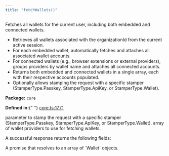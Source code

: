 ```yaml
---
title: "fetchWallets()"
---
```



<H3Bordered text="Overview" />

Fetches all wallets for the current user, including both embedded and connected wallets.

<ul>
  <li>
    Retrieves all wallets associated with the organizationId from the current
    active session.
  </li>
  <li>
    For each embedded wallet, automatically fetches and attaches all associated
    wallet accounts.
  </li>
  <li>
    For connected wallets (e.g., browser extensions or external providers),
    groups providers by wallet name and attaches all connected accounts.
  </li>
  <li>
    Returns both embedded and connected wallets in a single array, each with
    their respective accounts populated.
  </li>
  <li>
    Optionally allows stamping the request with a specific stamper
    (StamperType.Passkey, StamperType.ApiKey, or StamperType.Wallet).
  </li>
</ul>

<p>
  <strong>Package:</strong> <code>core</code>
</p>

<p>
  <strong>Defined in:</strong>{" "}
  <a href="https://github.com/tkhq/sdk/blob/main/packages/core/src/__clients__/core.ts#L1771">
    core.ts:1771
  </a>
</p>

<H3Bordered text="Parameters" />

<ParamField body="params" type="object" required={false} path="params">
  <Expandable title="params details">
    <NestedParam
      parentKey="params"
      childKey="stampWith"
      type="StamperType"
      required={false}
    >
      parameter to stamp the request with a specific stamper
      (StamperType.Passkey, StamperType.ApiKey, or StamperType.Wallet).
    </NestedParam>
    <NestedParam
      parentKey="params"
      childKey="walletProviders"
      type="WalletProvider[]"
      required={false}
    >
      array of wallet providers to use for fetching wallets.
    </NestedParam>
  </Expandable>
</ParamField>

<H3Bordered text="Response" />A successful response returns the following
fields:

<ResponseField name="returns" type="Wallet[]" required={true}>
  A promise that resolves to an array of `Wallet` objects.
</ResponseField>
